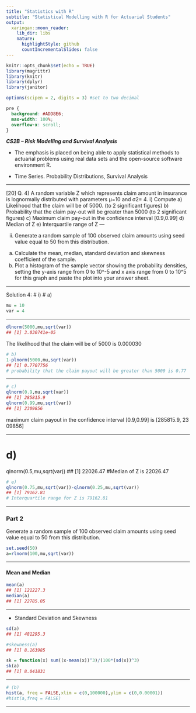 ```yaml
---
title: "Statistics with R"
subtitle: "Statistical Modelling with R for Actuarial Students"
output:
  xaringan::moon_reader:
    lib_dir: libs
    nature:
      highlightStyle: github
      countIncrementalSlides: false
---
```


```r
knitr::opts_chunk$set(echo = TRUE)
library(magrittr)
library(knitr)
library(dplyr)
library(janitor)

options(scipen = 2, digits = 3) #set to two decimal 
```

```css
pre {
  background: #ADD8E6;
  max-width: 100%;
  overflow-x: scroll;
}
```


***CS2B – Risk Modelling and Survival Analysis ***


* The emphasis is placed on being able to apply statistical methods to actuarial problems using real data sets and the open-source software environment R. 

* Time Series. Probability Distributions, Survival Analysis

---

[20]
Q. 4) A random variable Z which represents claim amount in insurance is lognormally distributed 
with parameters μ=10 and σ2= 4.
i) Compute
a) Likelihood that the claim will be of 5000. (to 2 significant figures) 
b) Probability that the claim pay-out will be greater than 5000 (to 2 significant figures)
c) Maximum claim pay-out in the confidence interval [0.9,0.99] 
d) Median of Z 
e) Interquartile range of Z 
---

ii) Generate a random sample of 100 observed claim amounts using seed value equal to 50 
from this distribution. 
a) Calculate the mean, median, standard deviation and skewness coefficient of the 
sample. 
b) Plot a histogram of the sample vector showing the probability densities, setting the 
y-axis range from 0 to 10^-5 and x axis range from 0 to 10^5 for this graph and paste 
the plot into your answer sheet. 



---

Solution 4:
# i)
# a)
```r
mu = 10
var = 4
```

---

```r
dlnorm(5000,mu,sqrt(var))
## [1] 3.030741e-05
```

The likelihood that the claim will be of 5000 is 0.000030


```r
# b)
1-plnorm(5000,mu,sqrt(var))
## [1] 0.7707756
# probability that the claim payout will be greater than 5000 is 0.77
```

---

```r
# c)
qlnorm(0.9,mu,sqrt(var))
## [1] 285815.9
qlnorm(0.99,mu,sqrt(var))
## [1] 2309856

```

maximum claim payout in the confidence interval [0.9,0.99] is [285815.9, 23
09856]

---

# d) 
qlnorm(0.5,mu,sqrt(var))
## [1] 22026.47
#Median of Z is 22026.47


```r
# e)
qlnorm(0.75,mu,sqrt(var))-qlnorm(0.25,mu,sqrt(var))
## [1] 79162.81
# Interquartile range for Z is 79162.81
```

---

### Part 2

Generate a random sample of 100 observed claim amounts using seed value equal to 50 
from this distribution. 

```r
set.seed(50)
a=rlnorm(100,mu,sqrt(var))
```

---


#### Mean and Median 

```r
mean(a)
## [1] 121227.3
median(a)
## [1] 22785.05
```
---

* Standard Deviation and Skewness

```r
sd(a)
## [1] 481295.3

#skewness(a)
## [1] 8.163985
```


```r
sk = function(x) sum((x-mean(x))^3)/(100*(sd(x))^3)
sk(a)
## [1] 8.041831
```

---


```r
# (b)
hist(a, freq = FALSE,xlim = c(0,100000),ylim = c(0,0.00001))
#hist(a,freq = FALSE)
```

---